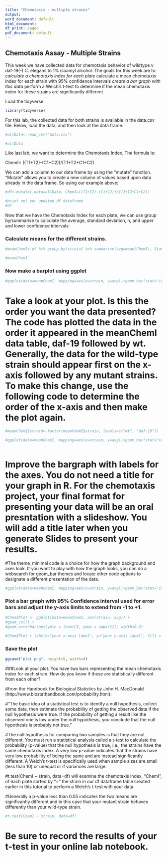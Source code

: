 ```yaml
---
title: "Chemotaxis - multiple strains"
output:
word_document: default
html_document:
df_print: paged
pdf_document: default
---
```


## Chemotaxis Assay - Multiple Strains


This week we have collected data for chemotaxis behavior of wildtype v daf-19(-) C. elegans to 1% isoamyl alcohol. The goals for this week are to:
*calculate a chemotaxis index for each plate
*calculate a mean chemotaxis index for each strain with 95% confidence intervals
*create a bar graph with this data
*perform a Welch's t-test to determine if the mean chemotaxis index for these strains are significantly different

Load the tidyverse:
```r
library(tidyverse)

```


For this lab, the collected data for both strains is available in the data.csv file. Below, load the data, and then look at the data frame.



```r

#allData<-read_csv("data.csv")

#allData

```


Like last lab, we want to determine the Chemotaxis Index. 
The formula is:

ChemI= ((T1+T2)-(C1+C2))/(T1+T2+C1+C2)



We can add a column to our data frame by using the "mutate" function. "Mutate" allows you to create a new column of values based upon data already in the data frame. So using our example above:



```r


#df<-mutate(.data=allData, ChemI=((T1+T2)-(C1+C2))/(T1+T2+C1+C2))

#print out our updated df dataframe
#df

```


Now that we have the Chemotaxis Index for each plate, we can use group by/summarise to calculate the average, standard deviation, n, and upper and lower confidence intervals:

### Calculate means for the different strains.

```r
#meanChemI<-df %>% group_by(strain) %>% summarise(avg=mean(ChemI), StandardDeviation=sd(ChemI), n=n(), upperCI=avg+((qnorm(0.975)*StandardDeviation)/sqrt(n)), lowerCI=avg-((qnorm(0.975)*StandardDeviation)/sqrt(n)))

#meanChemI


```
### Now make a barplot using ggplot
```r
#ggplot(data=meanChemI, mapping=aes(x=strain, y=avg))+geom_bar(stat="identity")


```
# Take a look at your plot.  Is this the order you want the data presented?  The code has plotted the data in the order it appeared in the meanChemI data table, daf-19 followed by wt.  Generally, the data for the wild-type strain should appear first on the x-axis followed by any mutant strains. To make this change, use the following code to determine the order of the x-axis and then make the plot again.

```r
#meanChemI$strain<-factor(meanChemI$strain, levels=c("wt", "daf-19"))

#ggplot(data=meanChemI, mapping=aes(x=strain, y=avg))+geom_bar(stat="identity")



```


# Improve the bargraph with labels for the axes.  You do not need a title for your graph in R.  For the chemotaxis project, your final format for presenting your data will be an oral presntation with a slideshow. You will add a title later when you generate Slides to present your results.

#The theme_minimal code is a choice for how the graph background and axes look. If you want to play with how the graph looks, you can do a websearch for geom_bar themes and locate other code options to designate a different presentation of the data.
```r
#ggplot(data=meanChemI, mapping=aes(x=strain, y=avg))+geom_bar(stat="identity")+labs(x="your x-axis label", y="your y-axis label", fill = "Strain") + theme_minimal()+ylim(0,1)

```



### Plot a bar graph with 95% Confidence interval used for error bars and adjust the y-axis limits to extend from -1 to +1.

```r
#ChemIPlot <- ggplot(data=meanChemI, aes(strain, avg)) +
#geom_col() +
#geom_errorbar(aes(ymin = lowerCI, ymax = upperCI), width=0.2)

#ChemIPlot + labs(x="your x-axis label", y="your y-axis label", fill = "Strain") + theme_minimal() + ylim(-1,1)


```
### Save the plot
```r
ggsave("plot.png", height=5, width=8)


```
###Look at your plot. You have two bars representing the mean chemotaxis index for each strain. How do you know if these are statistically different from each other? 

#from the Handbook for Biological Statistics by John H. MacDonald (http://www.biostathandbook.com/probability.html):

#"The basic idea of a statistical test is to identify a null hypothesis, collect some data, then estimate the probability of getting the observed data if the null hypothesis were true. If the probability of getting a result like the observed one is low under the null hypothesis, you conclude that the null hypothesis is probably not true."

#The null hypothesis for comparing two samples is that they are not different. You must run a statistical analysis called a t-test to calculate the probability (p-value) that the null hypothesis is true, i.e., the strains have the same chemotaxis index. A very low p-value indicates that the strains have very low probability of being the same and are instead significantly different. A Welch's t-test is specifically used when sample sizes are small (less than 10) or unequal or if variances are large.

#t.test(ChemI ~ strain, data=df) will examine the chemotaxis index, "ChemI", of each plate sorted by "~" the strain in our df dataframe table created earlier in this tutorial to perform a Welch's t-test with your data.

#Generally a p-value less than 0.05 indicates the two means are significantly different and in this case that your mutant strain behaves differently than your wild-type strain.
```r
#t.test(ChemI ~ strain, data=df)

```
# Be sure to record the results of your t-test in your online lab notebook.


